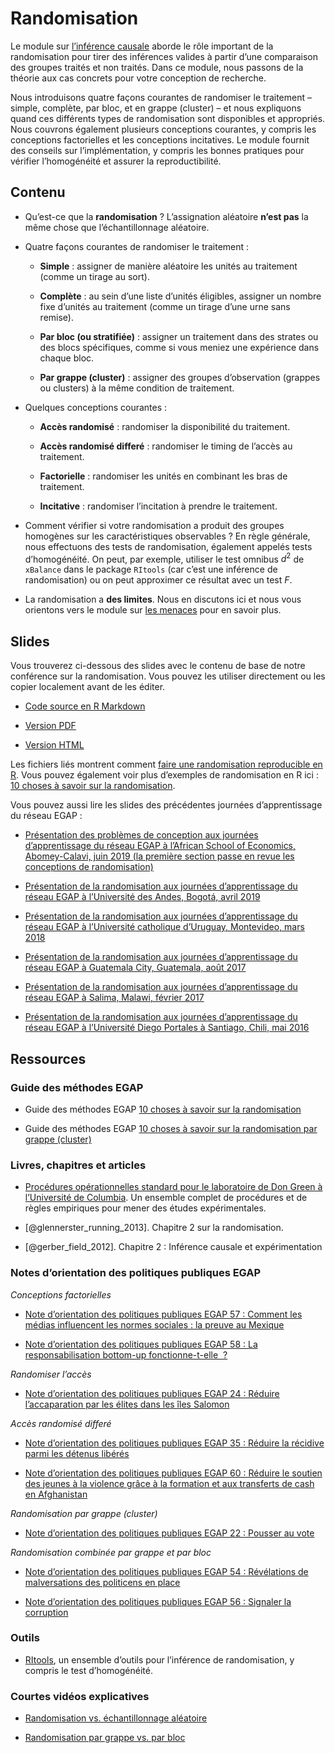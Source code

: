# Randomisation {.tabset}

Le module sur [l'inférence causale](causal-inference.html) aborde le rôle important de la randomisation pour tirer des inférences valides à partir d'une comparaison des groupes traités et non traités. Dans ce module, nous passons de la théorie aux cas concrets pour votre conception de recherche.

Nous introduisons quatre façons courantes de randomiser le traitement -- simple, complète, par bloc, et en grappe (cluster) -- et nous expliquons quand ces différents types de randomisation sont disponibles et appropriés.  Nous couvrons également plusieurs conceptions courantes, y compris les conceptions factorielles et les conceptions incitatives.  Le module fournit des conseils sur l'implémentation, y compris les bonnes pratiques pour vérifier l'homogénéité et assurer la reproductibilité.

## Contenu

- Qu'est-ce que la **randomisation** ? L'assignation aléatoire **n'est pas** la même chose que l'échantillonnage aléatoire.

- Quatre façons courantes de randomiser le traitement :

    - **Simple** : assigner de manière aléatoire les unités au traitement (comme un tirage au sort).

    - **Complète** : au sein d'une liste d'unités éligibles, assigner un nombre fixe d'unités au traitement (comme un tirage d'une urne sans remise).

    - **Par bloc (ou stratifiée)** : assigner un traitement dans des strates ou des blocs spécifiques, comme si vous meniez une expérience dans chaque bloc.
      
    - **Par grappe (cluster)** : assigner des groupes d'observation (grappes ou clusters) à la même condition de traitement.
    
    
- Quelques conceptions courantes :
    
    - **Accès randomisé** : randomiser la disponibilité du traitement.
    
    - **Accès randomisé differé** : randomiser le timing de l'accès au traitement.
    
    - **Factorielle** : randomiser les unités en combinant les bras de traitement.
    
    - **Incitative** : randomiser l'incitation à prendre le traitement.

- Comment vérifier si votre randomisation a produit des groupes homogènes sur les caractéristiques observables ? En règle générale, nous effectuons des tests de randomisation, également appelés tests d'homogénéité. On peut, par exemple, utiliser le test omnibus $d^2$ de `xBalance` dans le package `RItools` (car c'est une inférence de randomisation) ou on peut approximer ce résultat avec un test $F$.

- La randomisation a **des limites**.  Nous en discutons ici et nous vous orientons vers le module sur [les menaces](threats-to-internal-validity-of-randomized-experiments.html) pour en savoir plus.

## Slides

Vous trouverez ci-dessous des slides avec le contenu de base de notre conférence sur la randomisation. Vous pouvez les utiliser directement ou les copier localement avant de les éditer.

- [Code source en R Markdown](https://egap.github.io/learningdays-resources/Slides/randomization-slides.Rmd)

- [Version PDF](https://egap.github.io/learningdays-resources/Slides/randomization-slides.pdf)

- [Version HTML](https://egap.github.io/learningdays-resources/Slides/randomization-slides.html)

Les fichiers liés montrent comment [faire une randomisation reproducible en R](https://egap.github.io/learningdays-resources/Exercises/randomization-exercises.Rmd).
Vous pouvez également voir plus d'exemples de randomisation en R ici : [10 choses à savoir sur la randomisation](https://egap.org/resource/10-things-to-know-about-randomization/).

Vous pouvez aussi lire les slides des précédentes journées d'apprentissage du réseau EGAP :

- [Présentation des problèmes de conception aux journées d'apprentissage du réseau EGAP à l'African School of Economics, Abomey-Calavi, juin 2019 (la première section passe en revue les conceptions de randomisation)](https://egap.github.io/learningdays-resources/Slides/Examples/threats-benin.pdf)

- [Présentation de la randomisation aux journées d'apprentissage du réseau EGAP à l'Université des Andes, Bogotá, avril 2019](https://egap.github.io/learningdays-resources/Slides/Examples/randomization-bogota.pdf)

- [Présentation de la randomisation aux journées d'apprentissage du réseau EGAP à l'Université catholique d'Uruguay, Montevideo, mars 2018](https://egap.github.io/learningdays-resources/Slides/Examples/randomization-montevideo.pdf)

- [Présentation de la randomisation aux journées d'apprentissage du réseau EGAP à Guatemala City, Guatemala, août 2017](https://egap.github.io/learningdays-resources/Slides/Examples/randomization-guatemala.pdf)

- [Présentation de la randomisation aux journées d'apprentissage du réseau EGAP à Salima, Malawi, février 2017](https://egap.github.io/learningdays-resources/Slides/Examples/randomization-malawi.pdf)

- [Présentation de la randomisation aux journées d'apprentissage du réseau EGAP à l'Université Diego Portales à Santiago, Chili, mai 2016](https://egap.github.io/learningdays-resources/Slides/Examples/randomization-santiago.pdf)


## Ressources

### Guide des méthodes EGAP

- Guide des méthodes EGAP [10 choses à savoir sur la randomisation](https://egap.org/resource/10-things-to-know-about-randomization/)

- Guide des méthodes EGAP [10 choses à savoir sur la randomisation par grappe (cluster)](https://egap.org/resource/10-things-to-know-about-cluster-randomization/)

### Livres, chapitres et articles

- [Procédures opérationnelles standard pour le laboratoire de Don Green à l'Université de Columbia](https://github.com/acoppock/Green-Lab-SOP). Un ensemble complet de procédures et de règles empiriques pour mener des études expérimentales.

- [@glennerster_running_2013]. Chapitre 2 sur la randomisation.

- [@gerber_field_2012]. Chapitre 2 : Inférence causale et expérimentation

### Notes d'orientation des politiques publiques EGAP

*Conceptions factorielles*

- [Note d'orientation des politiques publiques EGAP 57 : Comment les médias influencent les normes sociales : la preuve au Mexique](https://egap.org/resource/how-media-influence-social-norms-evidence-from-mexico/)

- [Note d'orientation des politiques publiques EGAP 58 : La responsabilisation bottom-up fonctionne-t-elle  ?](https://egap.org/resource/does-bottom-up-accountability-work-evidence-from-uganda/)

*Randomiser l'accès*

- [Note d'orientation des politiques publiques EGAP 24 : Réduire l'accaparation par les élites dans les îles Salomon](https://egap.org/resource/brief-24-reducing-elite-capture-in-the-solomon-islands/)

*Accès randomisé differé*

  - [Note d'orientation des politiques publiques EGAP 35 : Réduire la récidive parmi les détenus libérés](https://egap.org/resource/brief-35-reducing-reconvictions-among-released-prisoners/)

  - [Note d'orientation des politiques publiques EGAP 60 : Réduire le soutien des jeunes à la violence grâce à la formation et aux transferts de cash en Afghanistan](https://egap.org/resource/reducing-youth-support-for-violence-through-training-and-cash-transfers-in-afghanistan/)

*Randomisation par grappe (cluster)*

  - [Note d'orientation des politiques publiques EGAP 22 : Pousser au vote](https://egap.org/resource/brief-22-getting-out-the-vote/)

*Randomisation combinée par grappe et par bloc*

  - [Note d'orientation des politiques publiques EGAP 54 : Révélations de malversations des politicens en place](https://egap.org/resource/evidence-from-mexico-the-effect-of-incumbent-malfeasance-revelations/)

  - [Note d'orientation des politiques publiques EGAP 56 : Signaler la corruption](https://egap.org/resource/reporting-corruption-in-nigeria-testing-the-effects-of-norms-nudges/)


### Outils

- [RItools](https://cran.r-project.org/web/packages/RItools/index.html), un ensemble d'outils pour l'inférence de randomisation, y compris le test d'homogénéité.


### Courtes vidéos explicatives

 - [Randomisation vs. échantillonnage aléatoire](https://www.youtu.be/02A61b3hxvA)
 
 - [Randomisation par grappe vs. par bloc](https://www.youtu.be/bL2U9z8hX1k)
 
